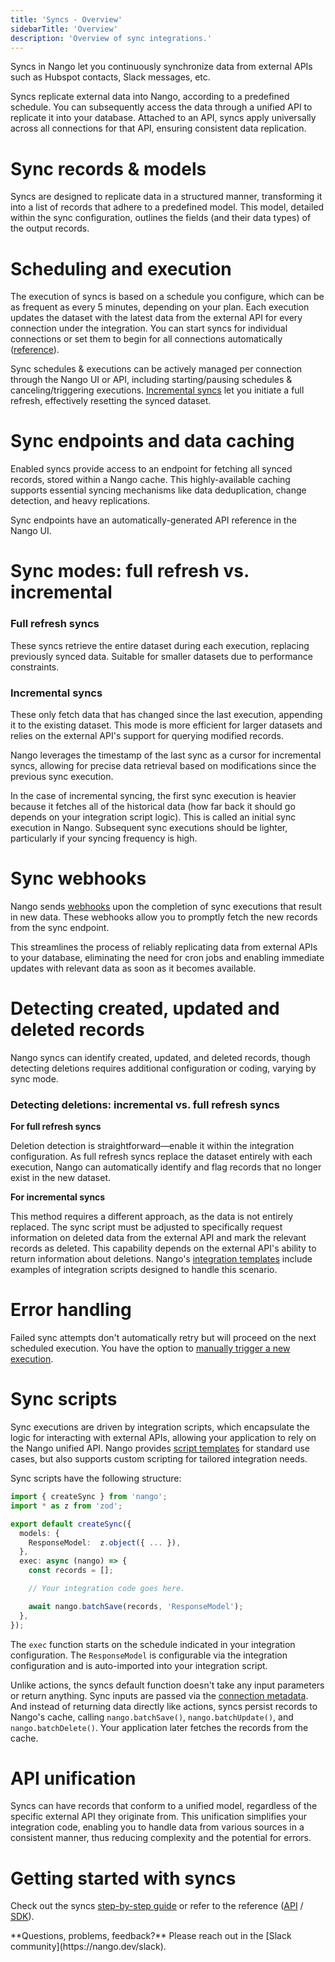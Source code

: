 ```yaml
---
title: 'Syncs - Overview'
sidebarTitle: 'Overview'
description: 'Overview of sync integrations.'
---
```


Syncs in Nango let you continuously synchronize data from external APIs such as Hubspot contacts, Slack messages, etc.

Syncs replicate external data into Nango, according to a predefined schedule. You can subsequently access the data through a unified API to replicate it into your database. Attached to an API, syncs apply universally across all connections for that API, ensuring consistent data replication.

# Sync records & models
Syncs are designed to replicate data in a structured manner, transforming it into a list of records that adhere to a predefined model. This model, detailed within the sync configuration, outlines the fields (and their data types) of the output records.

# Scheduling and execution
The execution of syncs is based on a schedule you configure, which can be as frequent as every 5 minutes, depending on your plan. Each execution updates the dataset with the latest data from the external API for every connection under the integration. You can start syncs for individual connections or set them to begin for all connections automatically ([reference](/reference/integration-configuration#adding-a-sync)).

Sync schedules & executions can be actively managed per connection through the Nango UI or API, including starting/pausing schedules & canceling/triggering executions. [Incremental syncs](#incremental-syncs) let you initiate a full refresh, effectively resetting the synced dataset.

# Sync endpoints and data caching
Enabled syncs provide access to an endpoint for fetching all synced records, stored within a Nango cache. This highly-available caching supports essential syncing mechanisms like data deduplication, change detection, and heavy replications.

Sync endpoints have an automatically-generated API reference in the Nango UI. 

# Sync modes: full refresh vs. incremental

### Full refresh syncs

These syncs retrieve the entire dataset during each execution, replacing previously synced data. Suitable for smaller datasets due to performance constraints.

### Incremental syncs

These only fetch data that has changed since the last execution, appending it to the existing dataset. This mode is more efficient for larger datasets and relies on the external API's support for querying modified records.

Nango leverages the timestamp of the last sync as a cursor for incremental syncs, allowing for precise data retrieval based on modifications since the previous sync execution.

In the case of incremental syncing, the first sync execution is heavier because it fetches all of the historical data (how far back it should go depends on your integration script logic). This is called an initial sync execution in Nango. Subsequent sync executions should be lighter, particularly if your syncing frequency is high.

# Sync webhooks

Nango sends [webhooks](/guides/webhooks/webhooks-from-nango) upon the completion of sync executions that result in new data. These webhooks allow you to promptly fetch the new records from the sync endpoint. 

This streamlines the process of reliably replicating data from external APIs to your database, eliminating the need for cron jobs and enabling immediate updates with relevant data as soon as it becomes available.

# Detecting created, updated and deleted records

Nango syncs can identify created, updated, and deleted records, though detecting deletions requires additional configuration or coding, varying by sync mode.

### Detecting deletions: incremental vs. full refresh syncs

**For full refresh syncs**

Deletion detection is straightforward—enable it within the integration configuration. As full refresh syncs replace the dataset entirely with each execution, Nango can automatically identify and flag records that no longer exist in the new dataset.

**For incremental syncs**

This method requires a different approach, as the data is not entirely replaced. The sync script must be adjusted to specifically request information on deleted data from the external API and mark the relevant records as deleted. This capability depends on the external API's ability to return information about deletions. Nango's [integration templates](/guides/pre-built-integrations/overview) include examples of integration scripts designed to handle this scenario.

# Error handling
Failed sync attempts don't automatically retry but will proceed on the next scheduled execution. You have the option to [manually trigger a new execution](#scheduling-and-execution). 

# Sync scripts

Sync executions are driven by integration scripts, which encapsulate the logic for interacting with external APIs, allowing your application to rely on the Nango unified API. Nango provides [script templates](/guides/pre-built-integrations/overview) for standard use cases, but also supports custom scripting for tailored integration needs.

Sync scripts have the following structure:

```typescript
import { createSync } from 'nango';
import * as z from 'zod';

export default createSync({
  models: {
    ResponseModel:  z.object({ ... }),
  },
  exec: async (nango) => {
    const records = [];

    // Your integration code goes here.

    await nango.batchSave(records, 'ResponseModel');
  },
});
```

The `exec` function starts on the schedule indicated in your integration configuration. The `ResponseModel` is configurable via the integration configuration and is auto-imported into your integration script.

Unlike actions, the syncs default function doesn't take any input parameters or return anything. Sync inputs are passed via the [connection metadata](/guides/customer-configuration#store-customer-specific-data). And instead of returning data directly like actions, syncs persist records to Nango's cache, calling `nango.batchSave()`, `nango.batchUpdate()`, and `nango.batchDelete()`. Your application later fetches the records from the cache. 

# API unification

Syncs can have records that conform to a unified model, regardless of the specific external API they originate from. This unification simplifies your integration code, enabling you to handle data from various sources in a consistent manner, thus reducing complexity and the potential for errors.

# Getting started with syncs

Check out the syncs [step-by-step guide](/guides/syncs/use-a-sync) or refer to the reference ([API](/reference/api/sync/records-list) / [SDK](/reference/sdks/node#syncs)).

<Tip>
    **Questions, problems, feedback?** Please reach out in the [Slack community](https://nango.dev/slack).
</Tip>